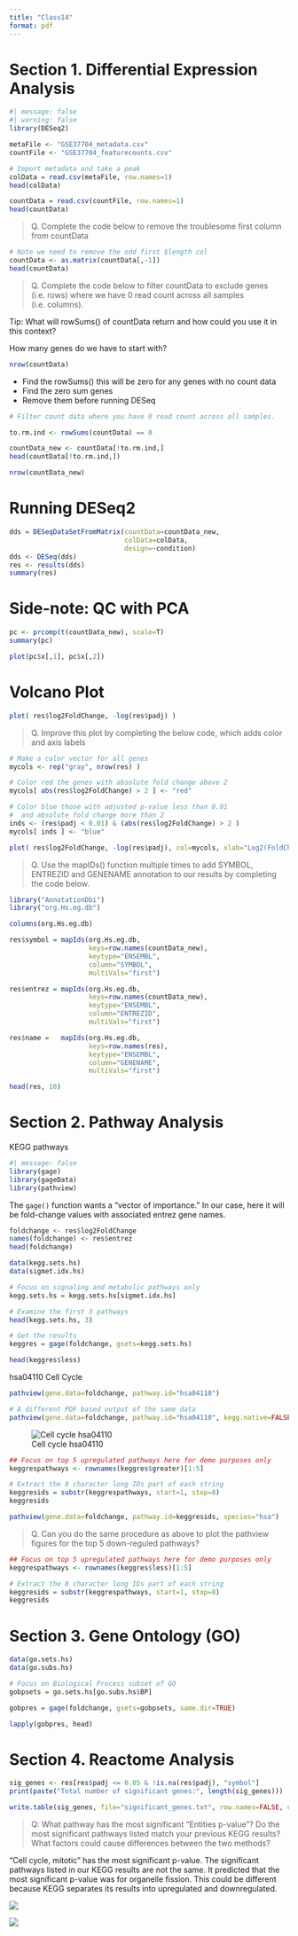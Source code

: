 ```yaml
---
title: "Class14"
format: pdf
---
```


# Section 1. Differential Expression Analysis

```r
#| message: false
#| warning: false
library(DESeq2)
```


```r
metaFile <- "GSE37704_metadata.csv"
countFile <- "GSE37704_featurecounts.csv"

# Import metadata and take a peak
colData = read.csv(metaFile, row.names=1)
head(colData)

countData = read.csv(countFile, row.names=1)
head(countData)
```

> Q. Complete the code below to remove the troublesome first column from countData

```r
# Note we need to remove the odd first $length col
countData <- as.matrix(countData[,-1])
head(countData)
```

> Q. Complete the code below to filter countData to exclude genes (i.e. rows) where we have 0 read count across all samples (i.e. columns).

Tip: What will rowSums() of countData return and how could you use it in this context?

How many genes do we have to start with?

```r
nrow(countData)
```

- Find the rowSums() this will be zero for any genes with no count data
- Find the zero sum genes
- Remove them before running DESeq

```r
# Filter count data where you have 0 read count across all samples.

to.rm.ind <- rowSums(countData) == 0

countData_new <- countData[!to.rm.ind,]
head(countData[!to.rm.ind,])

nrow(countData_new)

```

# Running DESeq2

```r
dds = DESeqDataSetFromMatrix(countData=countData_new,
                             colData=colData,
                             design=~condition)
dds <- DESeq(dds)
res <- results(dds)
summary(res)
```

# Side-note: QC with PCA

```r
pc <- prcomp(t(countData_new), scale=T)
summary(pc)
```

```r
plot(pc$x[,1], pc$x[,2])
```

# Volcano Plot

```r
plot( res$log2FoldChange, -log(res$padj) )
```
 
 > Q. Improve this plot by completing the below code, which adds color and axis labels
 
```r
# Make a color vector for all genes
mycols <- rep("gray", nrow(res) )

# Color red the genes with absolute fold change above 2
mycols[ abs(res$log2FoldChange) > 2 ] <- "red"

# Color blue those with adjusted p-value less than 0.01
#  and absolute fold change more than 2
inds <- (res$padj < 0.01) & (abs(res$log2FoldChange) > 2 )
mycols[ inds ] <- "blue"

plot( res$log2FoldChange, -log(res$padj), col=mycols, xlab="Log2(FoldChange)", ylab="-Log(P-value)" )
```
 
> Q. Use the mapIDs() function multiple times to add SYMBOL, ENTREZID and GENENAME annotation to our results by completing the code below.

```r
library("AnnotationDbi")
library("org.Hs.eg.db")

columns(org.Hs.eg.db)

res$symbol = mapIds(org.Hs.eg.db,
                    keys=row.names(countData_new), 
                    keytype="ENSEMBL",
                    column="SYMBOL",
                    multiVals="first")

res$entrez = mapIds(org.Hs.eg.db,
                    keys=row.names(countData_new),
                    keytype="ENSEMBL",
                    column="ENTREZID",
                    multiVals="first")

res$name =   mapIds(org.Hs.eg.db,
                    keys=row.names(res),
                    keytype="ENSEMBL",
                    column="GENENAME",
                    multiVals="first")

head(res, 10)
```

# Section 2. Pathway Analysis

KEGG pathways

```r
#| message: false
library(gage)
library(gageData)
library(pathview)
```

The `gage()` function wants a "vector of importance." In our case, here it will be fold-change values with associated entrez gene names.

```r
foldchange <- res$log2FoldChange
names(foldchange) <- res$entrez
head(foldchange)
```

```r
data(kegg.sets.hs)
data(sigmet.idx.hs)

# Focus on signaling and metabolic pathways only
kegg.sets.hs = kegg.sets.hs[sigmet.idx.hs]

# Examine the first 3 pathways
head(kegg.sets.hs, 3)
```

```r
# Get the results
keggres = gage(foldchange, gsets=kegg.sets.hs)
```

```r
head(keggres$less)
```

hsa04110 Cell Cycle

```r
pathview(gene.data=foldchange, pathway.id="hsa04110")
```

```r
# A different PDF based output of the same data
pathview(gene.data=foldchange, pathway.id="hsa04110", kegg.native=FALSE)
```
![Cell cycle hsa04110](hsa04110.pathview.png)

```r
## Focus on top 5 upregulated pathways here for demo purposes only
keggrespathways <- rownames(keggres$greater)[1:5]

# Extract the 8 character long IDs part of each string
keggresids = substr(keggrespathways, start=1, stop=8)
keggresids
```

```r
pathview(gene.data=foldchange, pathway.id=keggresids, species="hsa")
```

> Q. Can you do the same procedure as above to plot the pathview figures for the top 5 down-reguled pathways?

```r
## Focus on top 5 upregulated pathways here for demo purposes only
keggrespathways <- rownames(keggres$less)[1:5]

# Extract the 8 character long IDs part of each string
keggresids = substr(keggrespathways, start=1, stop=8)
keggresids
```

# Section 3. Gene Ontology (GO)

```r
data(go.sets.hs)
data(go.subs.hs)

# Focus on Biological Process subset of GO
gobpsets = go.sets.hs[go.subs.hs$BP]

gobpres = gage(foldchange, gsets=gobpsets, same.dir=TRUE)

lapply(gobpres, head)
```

# Section 4. Reactome Analysis

```r
sig_genes <- res[res$padj <= 0.05 & !is.na(res$padj), "symbol"]
print(paste("Total number of significant genes:", length(sig_genes)))
```

```r
write.table(sig_genes, file="significant_genes.txt", row.names=FALSE, col.names=FALSE, quote=FALSE)
```

> Q: What pathway has the most significant “Entities p-value”? Do the most significant pathways listed match your previous KEGG results? What factors could cause differences between the two methods?

"Cell cycle, mitotic" has the most significant p-value. The significant pathways listed in our KEGG results are not the same. It predicted that the most significant p-value was for organelle fission. This could be different because KEGG separates its results into upregulated and downregulated.



![](R-HSA-2555396-2.png)

![](R-HSA-69278.png)